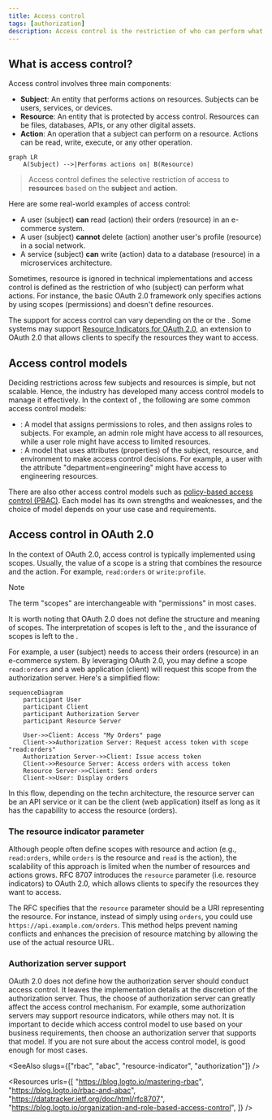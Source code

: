 ```yaml
---
title: Access control
tags: [authorization]
description: Access control is the restriction of who can perform what actions on certain resources in a system. It is a fundamental security mechanism to define and enforce access policies.
---
```


## What is access control?

Access control involves three main components:

- **Subject**: An entity that performs actions on resources. Subjects can be users, services, or devices.
- **Resource**: An entity that is protected by access control. Resources can be files, databases, APIs, or any other digital assets.
- **Action**: An operation that a subject can perform on a resource. Actions can be read, write, execute, or any other operation.

```mermaid
graph LR
    A(Subject) -->|Performs actions on| B(Resource)
```

> Access control defines the selective restriction of access to **resources** based on the **subject** and **action**.

Here are some real-world examples of access control:

- A user (subject) **can** read (action) their orders (resource) in an e-commerce system.
- A user (subject) **cannot** delete (action) another user's profile (resource) in a social network.
- A service (subject) **can** write (action) data to a database (resource) in a microservices architecture.

Sometimes, resource is ignored in technical implementations and access control is defined as the restriction of who (subject) can perform what actions. For instance, the basic OAuth 2.0 framework only specifies actions by using scopes (permissions) and doesn't define resources.

The support for access control can vary depending on the <Ref slug="authorization-server" /> or the <Ref slug="identity-provider" />. Some systems may support [Resource Indicators for OAuth 2.0](https://datatracker.ietf.org/doc/html/rfc8707), an extension to OAuth 2.0 that allows clients to specify the resources they want to access.

## Access control models

Deciding restrictions across few subjects and resources is simple, but not scalable. Hence, the industry has developed many access control models to manage it effectively. In the context of <Ref slug="iam" />, the following are some common access control models:

- <Ref slug="rbac" />: A model that assigns permissions to roles, and then assigns roles to subjects. For example, an admin role might have access to all resources, while a user role might have access to limited resources.
- <Ref slug="abac" />: A model that uses attributes (properties) of the subject, resource, and environment to make access control decisions. For example, a user with the attribute "department=engineering" might have access to engineering resources.

There are also other access control models such as [policy-based access control (PBAC)](https://csrc.nist.gov/glossary/term/policy_based_access_control). Each model has its own strengths and weaknesses, and the choice of model depends on your use case and requirements.

## Access control in OAuth 2.0

In the context of OAuth 2.0, access control is typically implemented using <Ref slug="scope">scopes</Ref>. Usually, the value of a scope is a string that combines the resource and the action. For example, `read:orders` or `write:profile`.

> [!Note]
> The term "scopes" are interchangeable with "permissions" in most cases.

It is worth noting that OAuth 2.0 does not define the structure and meaning of scopes. The interpretation of scopes is left to the <Ref slug="resource-server" />, and the issurance of scopes is left to the <Ref slug="authorization-server" />.

For example, a user (subject) needs to access their orders (resource) in an e-commerce system. By leveraging OAuth 2.0, you may define a scope `read:orders` and a web application (client) will request this scope from the authorization server. Here's a simplified flow:

```mermaid
sequenceDiagram
    participant User
    participant Client
    participant Authorization Server
    participant Resource Server

    User->>Client: Access "My Orders" page
    Client->>Authorization Server: Request access token with scope "read:orders"
    Authorization Server->>Client: Issue access token
    Client->>Resource Server: Access orders with access token
    Resource Server->>Client: Send orders
    Client->>User: Display orders
```

In this flow, depending on the techn architecture, the resource server can be an API service or it can be the client (web application) itself as long as it has the capability to access the resource (orders).

### The resource indicator parameter

Although people often define scopes with resource and action (e.g., `read:orders`, while `orders` is the resource and `read` is the action), the scalability of this approach is limited when the number of resources and actions grows. RFC 8707 introduces the `resource` parameter (i.e. <Ref slug="resource-indicator">resource indicators</Ref>) to OAuth 2.0, which allows clients to specify the resources they want to access.

The RFC specifies that the `resource` parameter should be a URI representing the resource. For instance, instead of simply using `orders`, you could use `https://api.example.com/orders`. This method helps prevent naming conflicts and enhances the precision of resource matching by allowing the use of the actual resource URL.

### Authorization server support

OAuth 2.0 does not define how the authorization server should conduct access control. It leaves the implementation details at the discretion of the authorization server. Thus, the choose of authorization server can greatly affect the access control mechanism. For example, some authorization servers may support resource indicators, while others may not. It is important to decide which access control model to use based on your business requirements, then choose an authorization server that supports that model. If you are not sure about the access control model, <Ref slug="rbac" /> is good enough for most cases.

<SeeAlso slugs={["rbac", "abac", "resource-indicator", "authorization"]} />

<Resources
  urls={[
    "https://blog.logto.io/mastering-rbac",
    "https://blog.logto.io/rbac-and-abac",
    "https://datatracker.ietf.org/doc/html/rfc8707",
    "https://blog.logto.io/organization-and-role-based-access-control",
  ]}
/>
